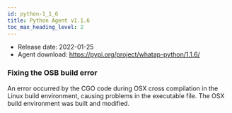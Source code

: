 ```yaml
---
id: python-1_1_6
title: Python Agent v1.1.6
toc_max_heading_level: 2
---
```



-   Release date: 2022-01-25
-   Agent download: https://pypi.org/project/whatap-python/1.1.6/

### Fixing the OSB build error

An error occurred by the CGO code during OSX cross compilation in the Linux build environment, causing problems in the executable file. The OSX build environment was built and modified.
